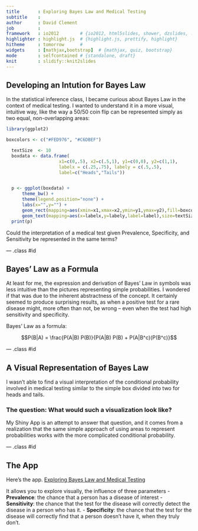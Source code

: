 ```yaml
---
title       : Exploring Bayes Law and Medical Testing
subtitle    : 
author      : David Clement
job         : 
framework   : io2012        # {io2012, html5slides, shower, dzslides, ...}
highlighter : highlight.js  # {highlight.js, prettify, highlight}
hitheme     : tomorrow      # 
widgets     : [mathjax,bootstrap]  # {mathjax, quiz, bootstrap}
mode        : selfcontained # {standalone, draft}
knit        : slidify::knit2slides
---
```


## Developing an Intution for Bayes Law

In the statistical inference class, I became curious about
Bayes Law in the context of medical testing.  I wanted to understand
it in a more visual, intuitive way, like the way a 50/50 coin flip 
can be represented simply as two equal, non-overlapping areas:

```r
library(ggplot2)

boxcolors <- c("#FED976", "#C6DBEF")

  textSize  <- 10
  boxdata <- data.frame(
                    x1=c(0,.5), x2=c(.5,1), y1=c(0,0), y2=c(1,1),
                    labelx = c(.25,.75), labely = c(.5,.5),
                    label=c("Heads","Tails"))


  p <- ggplot(boxdata) +
      theme_bw() +
      theme(legend.position="none") + 
      labs(x="",y="") +
      geom_rect(mapping=aes(xmin=x1,xmax=x2,ymin=y1,ymax=y2),fill=boxcolors,color="black") +
      geom_text(mapping=aes(x=labelx,y=labely,label=label),size=textSize)
  print(p)
```
Could the interpretation of a medical test given Prevalence, Specificity, and Sensitivity be represented in the same terms?

--- .class #id

## Bayes' Law as a Formula

At least for me, the expression and derivation of Bayes' Law in symbols was less intuitive than the pictures representing simple probabilities.  I wondered if that was due to the inherent abstractness of the concept.  It certainly seemed to produce surprising results, as when a positive test for a rare disease might, more often than not, be wrong -- even when the test had high sensitivity and specificity.  

Bayes' Law as a formula: 

$$P(B|A) = \frac{P(A|B) P(B)}{P(A|B) P(B) + P(A|B^c)(P(B^c)}$$

--- .class #id 

## A Visual Representation of Bayes Law

I wasn't able to find a visual interpretation of the conditional 
probability involved in medical testing similar to the simple box divided into two for heads and tails. 

### The question: What would such a visualization look like?

My Shiny App is an attempt to answer that question, and it comes from a realization that the same simple approach of using areas to represent probabilities works with the more complicated conditional probability.


--- .class #id 


## The App

Here's the app. [Exploring Bayes Law and Medical Testing](https://davidclement.shinyapps.io/Project)

It allows you to explore visually, the influence of three parameters
- **Prevalence**: the chance that a person has a disease of interest
- **Sensitivity**: the chance that the test for the disease will correctly detect the disease in a person who has it.
- **Specificity**: the chance that the test for the disease will correctly find that a person doesn't have it, when they truly don't.



